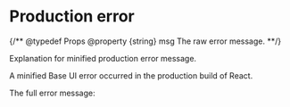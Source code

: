 # Production error

{/**
@typedef Props
@property {string} msg The raw error message.
**/}

<Subtitle>Explanation for minified production error message.</Subtitle>
<Meta
  name="description"
  content="In the production build, error messages are minified to keep your application lightweight."
/>

A minified Base UI error occurred in the production build of React.

The full error message:

<ErrorDisplay msg={props.msg} />
